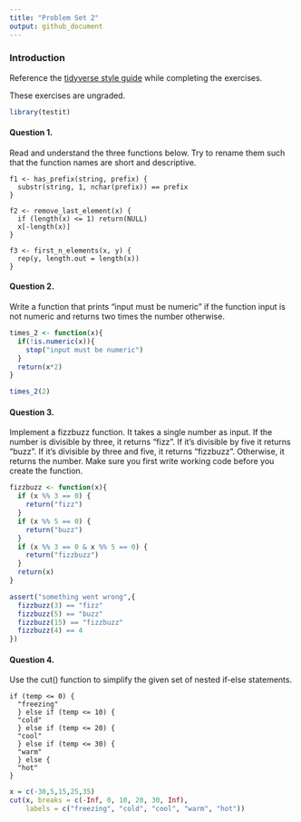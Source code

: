 ```yaml
---
title: "Problem Set 2"
output: github_document
---
```


### Introduction

Reference the [tidyverse style guide](https://style.tidyverse.org/) while completing the exercises. 

These exercises are ungraded.

```r
library(testit)
```

#### Question 1. 

Read and understand the three functions below. Try to rename them such that the function names are short and descriptive. 

```
f1 <- has_prefix(string, prefix) {
  substr(string, 1, nchar(prefix)) == prefix
}

f2 <- remove_last_element(x) {
  if (length(x) <= 1) return(NULL)
  x[-length(x)]
}

f3 <- first_n_elements(x, y) {
  rep(y, length.out = length(x))
}
```


#### Question 2. 

Write a function that prints “input must be numeric” if the function input is not numeric and returns two times the number otherwise.

```r
times_2 <- function(x){
  if(!is.numeric(x)){
    stop("input must be numeric")
  }
  return(x*2)
}

times_2(2)
```

#### Question 3. 

Implement a fizzbuzz function. It takes a single number as input. If the number is divisible by three, it returns “fizz”. If it’s divisible by five it returns “buzz”. If it’s divisible by three and five, it returns “fizzbuzz”. Otherwise, it returns the number. Make sure you first write working code before you create the function.

```r
fizzbuzz <- function(x){
  if (x %% 3 == 0) {
    return("fizz")
  }
  if (x %% 5 == 0) {
    return("buzz")
  }
  if (x %% 3 == 0 & x %% 5 == 0) {
    return("fizzbuzz")
  }
  return(x)
}

assert("something went wrong",{
  fizzbuzz(3) == "fizz"
  fizzbuzz(5) == "buzz"
  fizzbuzz(15) == "fizzbuzz"
  fizzbuzz(4) == 4
})
```


#### Question 4. 

Use the cut() function to simplify the given set of nested if-else statements.

```
if (temp <= 0) {
  "freezing"
  } else if (temp <= 10) {
  "cold"
  } else if (temp <= 20) {
  "cool"
  } else if (temp <= 30) {
  "warm"
  } else {
  "hot"
}
```

```r
x = c(-30,5,15,25,35)
cut(x, breaks = c(-Inf, 0, 10, 20, 30, Inf),
    labels = c("freezing", "cold", "cool", "warm", "hot"))
```